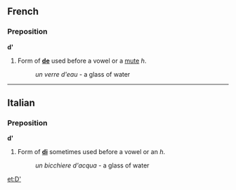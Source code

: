 ==French==
===Preposition===
'''d' '''

#Form of '''[[de#French|de]]''' used before a vowel or a [[mute]] ''h''.
#:''un verre d'eau'' - a glass of water

----
==Italian==
===Preposition===
'''d' '''

#Form of '''[[di#Italian|di]]''' sometimes used before a vowel or an ''h''.
#:''un bicchiere d'acqua'' - a glass of water

[[et:D']]